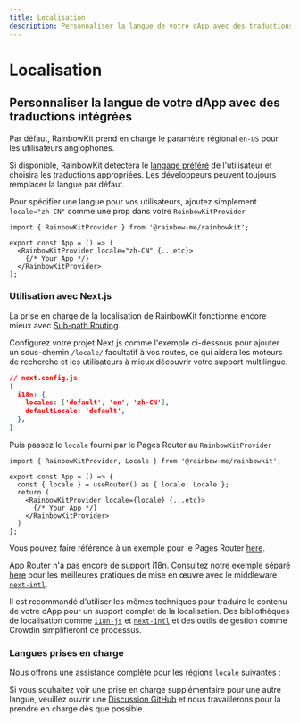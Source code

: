 ```yaml
---
title: Localisation
description: Personnaliser la langue de votre dApp avec des traductions intégrées
---
```


# Localisation

## Personnaliser la langue de votre dApp avec des traductions intégrées

Par défaut, RainbowKit prend en charge le paramètre régional `en-US` pour les utilisateurs anglophones.

Si disponible, RainbowKit détectera le [langage préféré](https://developer.mozilla.org/en-US/docs/Web/API/Navigator/language) de l'utilisateur et choisira les traductions appropriées. Les développeurs peuvent toujours remplacer la langue par défaut.

Pour spécifier une langue pour vos utilisateurs, ajoutez simplement `locale="zh-CN"` comme une prop dans votre `RainbowKitProvider`

```tsx
import { RainbowKitProvider } from '@rainbow-me/rainbowkit';

export const App = () => (
  <RainbowKitProvider locale="zh-CN" {...etc}>
    {/* Your App */}
  </RainbowKitProvider>
);
```

### Utilisation avec Next.js

La prise en charge de la localisation de RainbowKit fonctionne encore mieux avec [Sub-path Routing](https://nextjs.org/docs/pages/building-your-application/routing/internationalization#sub-path-routing).

Configurez votre projet Next.js comme l'exemple ci-dessous pour ajouter un sous-chemin `/locale/` facultatif à vos routes, ce qui aidera les moteurs de recherche et les utilisateurs à mieux découvrir votre support multilingue.

```json
// next.config.js
{
  i18n: {
    locales: ['default', 'en', 'zh-CN'],
    defaultLocale: 'default',
  },
}
```

Puis passez le `locale` fourni par le Pages Router au `RainbowKitProvider`

```tsx
import { RainbowKitProvider, Locale } from '@rainbow-me/rainbowkit';

export const App = () => {
  const { locale } = useRouter() as { locale: Locale };
  return (
    <RainbowKitProvider locale={locale} {...etc}>
      {/* Your App */}
    </RainbowKitProvider>
  )
};
```

Vous pouvez faire référence à un exemple pour le Pages Router [here](https://github.com/rainbow-me/rainbowkit/tree/main/examples/with-next).

App Router n'a pas encore de support i18n. Consultez notre exemple séparé [here](https://github.com/rainbow-me/rainbowkit/tree/main/examples/with-next-app-i18n) pour les meilleures pratiques de mise en œuvre avec le middleware [`next-intl`](https://github.com/amannn/next-intl).

Il est recommandé d'utiliser les mêmes techniques pour traduire le contenu de votre dApp pour un support complet de la localisation. Des bibliothèques de localisation comme [`i18n-js`](https://github.com/fnando/i18n) et [`next-intl`](https://github.com/amannn/next-intl) et des outils de gestion comme Crowdin simplifieront ce processus.

### Langues prises en charge

Nous offrons une assistance complète pour les régions `locale` suivantes :

<Table
  header={[
    'Langue', 'Région', 'Locale', 'Abréviation'
  ]}
  dataTypes={[
    'string', 'string', 'code', 'code'
  ]}
  data={[
    ['English', 'United States 🇺🇸', 'en-US', 'en'],
    ['中文', 'Mainland China 🇨🇳', 'zh-CN', 'zh-Hans', 'zh'],
    ['繁體中文', 'Hong Kong 🇭🇰', 'zh-HK'],
    ['繁體中文', 'Taiwan 🇹🇼', 'zh-TW', 'zh-Hant'],
    ['हिंदी', 'India 🇮🇳', 'hi-IN', 'hi'],
    ['Español', 'Latin America 🌎', 'es-419', 'es'],
    ['Français', 'France 🇫🇷', 'fr-FR', 'fr'],
    ['العربية', 'Middle East 🌍', 'ar-AR', 'ar'],
    ['Português', 'Brazil 🇧🇷', 'pt-BR', 'pt'],
    ['Русский', 'Russia 🇷🇺', 'ru-RU', 'ru'],
    ['Bahasa Indonesia', 'Indonesia 🇮🇩', 'id-ID', 'id'],
    ['日本語', 'Japan 🇯🇵', 'ja-JP', 'ja'],
    ['Türkçe', 'Turkey 🇹🇷', 'tr-TR', 'tr'],
    ['한국어', 'South Korea 🇰🇷', 'ko-KR', 'ko'],
    ['ภาษาไทย', 'Thailand 🇹🇭', 'th-TH', 'th'],
    ['українська', 'Ukraine 🇺🇦', 'uk-UA', 'ua'],
    ['Tiếng Việt', 'Vietnam 🇻🇳', 'vi-VN', 'vi'],
    ['Deutsch', 'Germany 🇩🇪', 'de-DE', 'de']
  ]}
/>

Si vous souhaitez voir une prise en charge supplémentaire pour une autre langue, veuillez ouvrir une [Discussion GitHub](https://github.com/rainbow-me/rainbowkit/discussions/new?category=ideas) et nous travaillerons pour la prendre en charge dès que possible.
